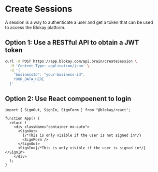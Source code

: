 # Create Sessions

A session is a way to authenticate a user and get a token that can be used to access the Blokay platform.

## Option 1: Use a RESTful API to obtain a JWT token

```bash
curl -X POST https://app.blokay.com/api.brain/createSession \
  -H 'Content-Type: application/json' \
  -d '{
    "businessId": "your-business-id",
    YOUR_DATA_HERE
  }'
```

## Option 2: Use React compoenent to login

```tsx
import { SignOut, SignIn, SignForm } from "@blokay/react";

function App() {
  return (
    <div className="container mx-auto">
      <SignOut>
        {/*This is only visible if the user is not signed in*/}
        <SignForm />
      </SignOut>
      <SignIn>{/*This is only visible if the user is signed in*/}</SignIn>
    </div>
  );
}
```

<Link label="How to start" href="/docs/react-start" />
<Link label="How to create ChartLines" href="/docs/create-chart" />
